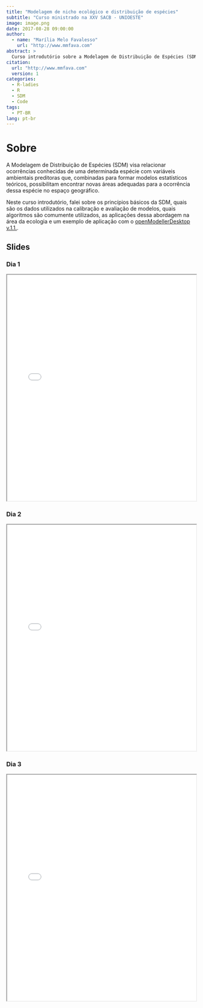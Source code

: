 ```yaml
---
title: "Modelagem de nicho ecológico e distribuição de espécies"
subtitle: "Curso ministrado na XXV SACB - UNIOESTE"
image: image.png
date: 2017-08-28 09:00:00
author:
  - name: "Marília Melo Favalesso"
    url: "http://www.mmfava.com"
abstract: >
  Curso introdutório sobre a Modelagem de Distribuição de Espécies (SDM), abordando princípios básicos, dados utilizados, algoritmos comuns, aplicações na ecologia e um exemplo prático com o [openModellerDesktop](https://openmodeller.sourceforge.net/).
citation: 
  url: "http://www.mmfava.com"
  version: 1
categories:
  - R-ladies
  - R
  - SDM
  - Code
tags: 
  - PT-BR
lang: pt-br
---
```


# Sobre

A Modelagem de Distribuição de Espécies (SDM) visa relacionar ocorrências conhecidas de uma determinada espécie com variáveis ambientais preditoras que, combinadas para formar modelos estatísticos teóricos, possibilitam encontrar novas áreas adequadas para a ocorrência dessa espécie no espaço geográfico.

Neste curso introdutório, falei sobre os princípios básicos da SDM, quais são os dados utilizados na calibração e avaliação de modelos, quais algoritmos são comumente utilizados, as aplicações dessa abordagem na área da ecologia e um exemplo de aplicação com o [openModellerDesktop v.1.1.](https://openmodeller.sourceforge.net/).

## Slides

### Dia 1

<iframe src="1_MNE.pdf" width="100%" height="600px">

</iframe>

### Dia 2

<iframe src="2_MNE.pdf" width="100%" height="600px">

</iframe>

### Dia 3

<iframe src="3_MNE.pdf" width="100%" height="600px">

</iframe>